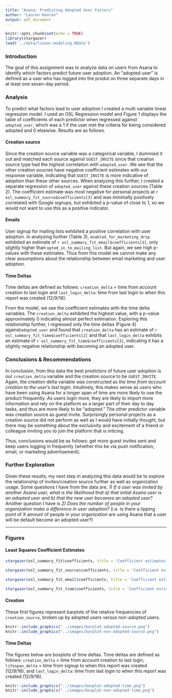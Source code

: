 ```yaml
---
title: "Asana: Predicting Adopted User Factors"
author: "Lauren Hanlon"
output: pdf_document
---
```


```r
knitr::opts_chunk$set(echo = TRUE)
library(stargazer)
load('../data/linear-modeling.RData')
```

### Introduction

The goal of this assignment was to analyze data on users from Asana to identify which factors predict future user adoption. An "adopted user" is defined as a user who has logged into the produt on three separate days in at least one seven-day period.

### Analysis

To predict what factors lead to user adoption I created a multi variable linear regression model. I used an OSL Regression model and Figure 1 displays the table of coefficients of each predictor when regressed against `adopted_user`, which was a 1 if the user met the criteria for being considered adopted and 0 elsewise. Results are as follows.

#### Creation source

Since the creation source variable was a categorical variable, I dummied it out and matched each source against `GUEST_INVITE` since that creation source type had the highest correlation with `adopted_user`. We see that the other creation soucres have negative coefficient estimates with our response variable, indicating that `GUEST_INVITE` is more indicative of adoption than these other sources. When analyzing this further, I created a separate regression of `adopted_user` against these creation sources (Table 2). The coefficient estimate was most negative for personal projects at `r osl_summary_fit_source$coefficients[3]` and was minimally positively correlated with Google signups, but exhibited a p-value of close to 1, so we would not want to use this as a positive indicator.

#### Emails

User signup for mailing lists exhibited a positive correlation with user adoption. In analyzing further (Table 3), `enabled_for_marketing_drip` exhibited an estimate of `r osl_summary_fit_email$coefficients[3]`, only slightly higher than `opted_in_to_mailing_list`. But again, we see high p-values with these estimates. Thus from this model we cannot make any clear assumptions about the relationship between email marketing and user adoption.

#### Time Deltas

Time deltas are defined as follows: `creation_delta` = time from account creation to last login and `last_login_delta`: time from last login to when this report was created (12/9/16).

From the model, we see the coefficient estimates with the time delta variables. The `creation_delta` exhibited the highest value, with a p-value approximately 0 indicating almost perfect estimation. Exploring this relationship further, I regressed only the time deltas (Figure 4) against`adopted_user` and found that `creation_delta` has an estimate of `r osl_summary_fit_time$coefficients[2]` and that `last_login_delta` exhibits an estimate of `r osl_summary_fit_time$coefficients[3]`, indicating it has a slightly negative relationship with becoming an adopted user.

### Conclusions & Recommendations

In conclusion, from this data the best predictors of future user adoption is our `creation_delta` variable and the creation source to be `GUEST_INVITE`. Again, the creation delta variable was constructed as _the time from account creation to the user's last login_. Intuitively, this makes sense as users who have been using Asana for a longer span of time are more likely to use the product frequently. As users login more, they are likely to import more information and rely on the platform as a larger part of their day to day tasks, and thus are more likely to be "adopted." The other predictor variable was creation source as guest invite. Surprisingly personal projects as a creation source did not perform as well as I would have initially thought, but there may be something about the exclusivity and excitement of a friend or colleague inviting you to join the platform that is inticing.

Thus, conclusions would be as follows: get more guest invites sent and keep users logging in frequently (whether this be via push notification, email, or marketing advertisement). 

### Further Exploration

Given these results, my next step in analyzing this data would be to explore the relationship of invites/creation source further as well as organization usage. Some questions I have from the data are, _1) If a user was invited by another Asana user, what is the likelihood that a) that initial Asana user is an adopted user and b) that the new user becomes an adopted user?_ Another question I have is _2) Does the number of people in your organization make a difference in user adoption?_ (i.e. is there a tipping point of X amount of people in your organization are using Asana that a user will be default become an adopted user?)

---------------

### Figures

#### Least Squares Coefficient Estimates

```r
stargazer(osl_summary_fit$coefficients, title = 'Coefficient estimates: ALL', type='latex', header=FALSE)
```

```r
stargazer(osl_summary_fit_source$coefficients, title = 'Coefficient estimates: Source', type='latex', header=FALSE)
```

```r
stargazer(osl_summary_fit_email$coefficients, title = 'Coefficient estimates: Email', type='latex', header=FALSE)
```

```r
stargazer(osl_summary_fit_time$coefficients, title = 'Coefficient estimates: Time Deltas', type='latex', header=FALSE)
```

#### Creation

These first figures represent barplots of the relative frequencies of `creation_source`, broken up by adopted users versus non-adopted users.

```r
knitr::include_graphics("../images/barplot-adopted-source.png")
knitr::include_graphics("../images/barplot-non-adopted-source.png")
```

#### Time Deltas

The figures below are boxplots of time deltas. Time deltas are defined as follows: `creation_delta` = time from account creation to last login, `lifespan_delta` = time from signup to when this report was created (12/9/16), and `last_login_delta`: time from last login to when this report was created (12/9/16).

```r
knitr::include_graphics("../images/boxplot-adopted-time.png")
knitr::include_graphics("../images/boxplot-non-adopted-time.png")
```
